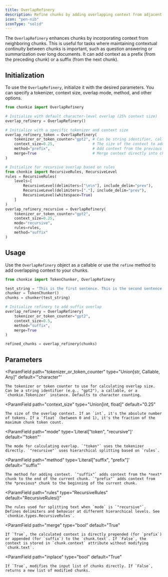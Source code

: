 ```yaml
---
title: OverlapRefinery
description: Refine chunks by adding overlapping context from adjacent chunks.
icon: "pen-nib"
iconType: "solid"
---
```


The `OverlapRefinery` enhances chunks by incorporating context from neighboring chunks. This is useful for tasks where maintaining contextual continuity between chunks is important, such as question answering or summarization over long documents. It can add context as a prefix (from the preceding chunk) or a suffix (from the next chunk).

## Initialization

To use the `OverlapRefinery`, initialize it with the desired parameters. You can specify a tokenizer, context size, overlap mode, method, and other options.

```python
from chonkie import OverlapRefinery

# Initialize with default character-level overlap (25% context size)
overlap_refinery = OverlapRefinery()

# Initialize with a specific tokenizer and context size
overlap_refinery_token = OverlapRefinery(
    tokenizer_or_token_counter="gpt2", # Can be string identifier, callable, or Tokenizer instance
    context_size=0.25,                 # The size of the context to add to the chunks.
    method="prefix",                   # Add context from the previous chunk
    merge=True                         # Merge context directly into chunk text
)

# Initialize for recursive overlap based on rules
from chonkie import RecursiveRules, RecursiveLevel
rules = RecursiveRules(
    levels=[
        RecursiveLevel(delimiters=["\n\n"], include_delim="prev"),
        RecursiveLevel(delimiters=["."], include_delim="prev"),
        RecursiveLevel(whitespace=True)
    ]
)
overlap_refinery_recursive = OverlapRefinery(
    tokenizer_or_token_counter="gpt2",
    context_size=0.25,
    mode="recursive",
    rules=rules,
    method="suffix"
)
```

## Usage

Use the `OverlapRefinery` object as a callable or use the `refine` method to add overlapping context to your chunks.

```python
from chonkie import TokenChunker, OverlapRefinery

test_string = "This is the first sentence. This is the second sentence, providing context. This is the third sentence, which needs context from the second."
chunker = TokenChunker()
chunks = chunker(test_string)

# Initialize refinery to add suffix overlap
overlap_refinery = OverlapRefinery(
    tokenizer_or_token_counter="gpt2",
    context_size=0.5,
    method="suffix",
    merge=True
)

refined_chunks = overlap_refinery(chunks)
```

## Parameters

<ParamField
    path="tokenizer_or_token_counter"
    type="Union[str, Callable, Any]"
    default='"character"'
>
    The tokenizer or token counter to use for calculating overlap size. Can be a string identifier (e.g., "gpt2"), a callable, or a `chonkie.Tokenizer` instance. Defaults to character counting.
</ParamField>

<ParamField
    path="context_size"
    type="Union[int, float]"
    default="0.25"
>
    The size of the overlap context. If an `int`, it's the absolute number of tokens. If a `float` (between 0 and 1), it's the fraction of the maximum chunk token count.
</ParamField>

<ParamField
    path="mode"
    type='Literal["token", "recursive"]'
    default='"token"'
>
    The mode for calculating overlap. `"token"` uses the tokenizer directly. `"recursive"` uses hierarchical splitting based on `rules`.
</ParamField>

<ParamField
    path="method"
    type='Literal["suffix", "prefix"]'
    default='"suffix"'
>
    The method for adding context. `"suffix"` adds context from the *next* chunk to the end of the current chunk. `"prefix"` adds context from the *previous* chunk to the beginning of the current chunk.
</ParamField>

<ParamField
    path="rules"
    type="RecursiveRules"
    default="RecursiveRules()"
>
    The rules used for splitting text when `mode` is `"recursive"`. Defines delimiters and behavior at different hierarchical levels. See `chonkie.types.RecursiveRules`.
</ParamField>

<ParamField
    path="merge"
    type="bool"
    default="True"
>
    If `True`, the calculated context is directly prepended (for `prefix`) or appended (for `suffix`) to the `chunk.text`. If `False`, the context is stored in `chunk.context` attribute without modifying `chunk.text`.
</ParamField>

<ParamField
    path="inplace"
    type="bool"
    default="True"
>
    If `True`, modifies the input list of chunks directly. If `False`, returns a new list of modified chunks.
</ParamField>